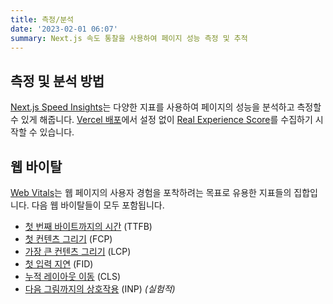 ```yaml
---
title: 측정/분석
date: '2023-02-01 06:07'
summary: Next.js 속도 통찰을 사용하여 페이지 성능 측정 및 추적
---
```


<TOCInline toc={props.toc} asDisclosure />


## 측정 및 분석 방법
[Next.js Speed Insights](https://nextjs.org/analytics)는 다양한 지표를 사용하여 페이지의 성능을 분석하고 측정할 수 있게 해줍니다.
[Vercel 배포](https://vercel.com/docs/concepts/speed-insights?utm_source=next-site&utm_medium=docs&utm_campaign=next-website)에서 설정 없이 [Real Experience Score](https://vercel.com/docs/concepts/speed-insights#core-web-vitals-explained?utm_source=next-site&utm_medium=docs&utm_campaign=next-website)를 수집하기 시작할 수 있습니다.


## 웹 바이탈

[Web Vitals](https://web.dev/vitals/)는 웹 페이지의 사용자 경험을 포착하려는 목표로 유용한 지표들의 집합입니다. 다음 웹 바이탈들이 모두 포함됩니다.

- [첫 번째 바이트까지의 시간](https://developer.mozilla.org/docs/Glossary/Time_to_first_byte) (TTFB)
- [첫 컨텐츠 그리기](https://developer.mozilla.org/docs/Glossary/First_contentful_paint) (FCP)
- [가장 큰 컨텐츠 그리기](https://web.dev/lcp/) (LCP)
- [첫 입력 지연](https://web.dev/fid/) (FID)
- [누적 레이아웃 이동](https://web.dev/cls/) (CLS)
- [다음 그림까지의 상호작용](https://web.dev/inp/) (INP) _(실험적)_


